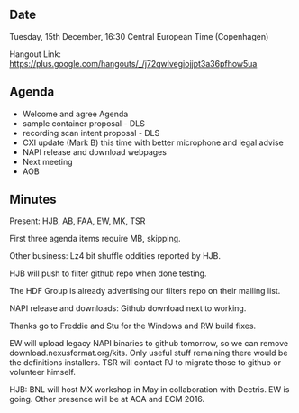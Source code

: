 ==Date==

Tuesday, 15th December, 16:30 Central European Time (Copenhagen)

Hangout Link: https://plus.google.com/hangouts/_/j72qwlvegiojjpt3a36pfhow5ua

==Agenda==

* Welcome and agree Agenda
* sample container proposal - DLS
* recording scan intent proposal - DLS
* CXI update (Mark B) this time with better microphone and legal advise
* NAPI release and download webpages
* Next meeting
* AOB

==Minutes==

Present: HJB, AB, FAA, EW, MK, TSR

First three agenda items require MB, skipping.

Other business: Lz4 bit shuffle oddities reported by HJB.

HJB will push to filter github repo when done testing.

The HDF Group is already advertising our filters repo on their mailing list.

NAPI release and downloads: Github download next to working.

Thanks go to Freddie and Stu for the Windows and RW build fixes.

EW will upload legacy NAPI binaries to github tomorrow, so we can remove download.nexusformat.org/kits. 
Only useful stuff remaining there would be the definitions installers. TSR will contact PJ to migrate those to github or volunteer himself.

HJB: BNL will host MX workshop in May in collaboration with Dectris. EW is going. Other presence will be at ACA and ECM 2016.